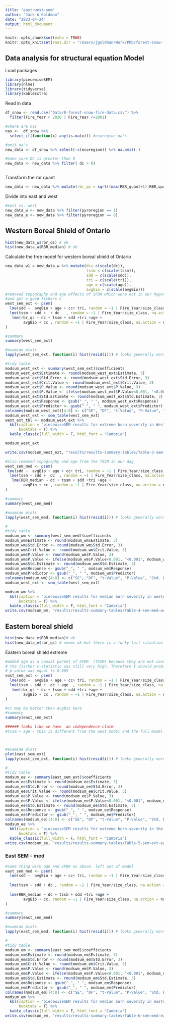 ```yaml
---
title: "east-west-sem"
author: "Jack A Goldman"
date: "2023-04-24"
output: html_document
---
```


```r
knitr::opts_chunk$set(echo = TRUE)
knitr::opts_knit$set(root.dir = "/Users/jgoldman/Work/PhD/forest-snow-fire-interactions/")

```


## Data analysis for structural equation Model

Load packages

```r
library(piecewiseSEM)
library(nlme)
library(tidyverse)
library(kableExtra)
```

Read in data
```r
df_snow <- read.csv("Data/0-forest-snow-fire-data.csv") %>% 
  filter(Fire_Year < 2020 | Fire_Year <=2001) 

#where are nas
nas <-  df_snow %>% 
  select_if(function(x) any(is.na(x))) #ecoregion na's

#omit na's
new_data <- df_snow %>% select(-c(ecoregion)) %>% na.omit(.)

#make sure DC is greater than 0
new_data <- new_data %>% filter( dc > 0) 



```

Transform the rbr quant
```r
new_data <- new_data %>% mutate(rbr_qs = sqrt((max(RBR_quant+1)-RBR_quant)))

```

Divide into east and west
```r
#east vs. west
new_data_w <- new_data %>% filter(pyroregion == 1)
new_data_e <- new_data %>% filter(pyroregion == 0)
```


## Western Boreal Shield of Ontario

```r
hist(new_data_w$rbr_qs) # ok 
hist(new_data_w$RBR_median) # ok
```

Calculate the free model for western boreal shield of Ontario
```r
new_data_w1 = new_data_w %>% mutate(dc= c(scale(dc)),
                                    tssm = c(scale(tssm)),
                                    sdd = c(scale(sdd)),
                                    tri = c(scale(tri)),
                                    age = c(scale(age)),
                                    avgbio = c(scale(avgBio)))
#removed topography and age effects of SFDR which were not in our hypothesized dag originally
#and got a good fishers C
west_sem_ext <- psem(
  lme(sdd ~  avgBio + age + cc+ tri, random = ~1 | Fire_Year/size_class, na.action = na.omit, data = new_data_w1, method = "ML"),
  lme(tssm ~ sdd +  + dc   , random = ~1 | Fire_Year/size_class, na.action = na.omit, data = new_data_w1, method = "ML"),
   lme(rbr_qs ~ dc + tssm + sdd +tri +age + 
        avgBio + cc , random = ~1 | Fire_Year/size_class, na.action = na.omit, data = new_data_w, method = "ML")
)

#summary
summary(west_sem_ext)

#examine plots
lapply(west_sem_ext, function(i) hist(resid(i))) # looks generally normal

```


```r
#tidy table
modsum_west_ext <- summary(west_sem_ext)$coefficients
modsum_west_ext$Estimate <- round(modsum_west_ext$Estimate, 3)
modsum_west_ext$Std.Error <- round(modsum_west_ext$Std.Error, 3)
modsum_west_ext$Crit.Value <- round(modsum_west_ext$Crit.Value, 3)
modsum_west_ext$P.Value <- round(modsum_west_ext$P.Value, 3)
modsum_west_ext$P.Value <- ifelse(modsum_west_ext$P.Value<0.001, "<0.001", modsum_west_ext$P.Value)
modsum_west_ext$Std.Estimate <- round(modsum_west_ext$Std.Estimate, 3)
modsum_west_ext$Response <- gsub("_", " ", modsum_west_ext$Response)
modsum_west_ext$Predictor <- gsub("_", " ", modsum_west_ext$Predictor)
colnames(modsum_west_ext)[4:8] <- c("SE", "DF", "t-Value", "P-Value", "Std. Estimate")
modsum_west_ext <- sem_table(west_sem_ext)
west_ext_tbl <- modsum_west_ext %>% 
  kbl(caption = "piecewiseSEM results for extreme burn severity in Western Ontario Boreal Shield", 
      booktabs = T) %>% 
  kable_classic(full_width = F, html_font = "Cambria")

modsum_west_ext

write.csv(modsum_west_ext, "results/results-summary-tables/Table-3-sem-ext-west.csv")

```










```r

#also removed topography and age from the TSSM in our dag
west_sem_med <- psem(
 lme(sdd ~  avgBio + age + cc+ tri, random = ~1 | Fire_Year/size_class, na.action = na.omit, data = new_data_w, method = "ML"),
  lme(tssm ~ sdd +  dc  , random = ~1 | Fire_Year/size_class, na.action = na.omit, data = new_data_w, method = "ML"),
   lme(RBR_median ~ dc + tssm + sdd +tri +age + 
        avgBio + cc , random = ~1 | Fire_Year/size_class, na.action = na.omit, data = new_data_w, method = "ML")
)

#summary
summary(west_sem_med)

#examine plots
lapply(west_sem_med, function(i) hist(resid(i))) # looks generally normal

#
#tidy table
modsum_wm <- summary(west_sem_med)$coefficients
modsum_wm$Estimate <- round(modsum_wm$Estimate, 3)
modsum_wm$Std.Error <- round(modsum_wm$Std.Error, 3)
modsum_wm$Crit.Value <- round(modsum_wm$Crit.Value, 3)
modsum_wm$P.Value <- round(modsum_wm$P.Value, 3)
modsum_wm$P.Value <- ifelse(modsum_wm$P.Value<0.001, "<0.001", modsum_wm$P.Value)
modsum_wm$Std.Estimate <- round(modsum_wm$Std.Estimate, 3)
modsum_wm$Response <- gsub("_", " ", modsum_wm$Response)
modsum_wm$Predictor <- gsub("_", " ", modsum_wm$Predictor)
colnames(modsum_wm)[4:8] <- c("SE", "DF", "t-Value", "P-Value", "Std. Estimate")
modsum_west_ext <- sem_table(west_sem_ext)

modsum_wm %>% 
  kbl(caption = "piecewiseSEM results for median burn severity in western Ontario boreal shield", 
      booktabs = T) %>% 
  kable_classic(full_width = F, html_font = "Cambria")
write.csv(modsum_wm, "results/results-summary-tables/Table-4-sem-med-west.csv")

```

## Eastern boreal shield

```r
hist(new_data_e$RBR_median)# ok
hist(new_data_e$rbr_qs) # seems ok but there is a funky tail situation going on.
```


Eastern boreal shield extreme
```r
#added age as a causal parent of SFDR  (TSSM) because they are not conditionally independent... However
# the fischer c-statistic was still very high. Therefore I should probably think about this
# p-value was equal to 0.005
east_sem_ext <- psem(
  lme(sdd ~  avgBio + age + cc+ tri, random = ~1 | Fire_Year/size_class, na.action = na.omit, data = new_data_e, method = "ML"),
  lme(tssm ~ sdd +  dc + age  , random = ~1 | Fire_Year/size_class, na.action = na.omit, data = new_data_e, method = "ML"),
   lme(rbr_qs ~ dc + tssm + sdd +tri +age + 
        avgBio + cc , random = ~1 | Fire_Year/size_class, na.action = na.omit, data = new_data_e, method = "ML")
)

#cc may be better than avgBio here
#summary
summary(east_sem_ext)

###### looks like we have  an independence claim
#tssm ~ age - this is different from the west model and the full model



#examine plots
plot(east_sem_ext)
lapply(east_sem_ext, function(i) hist(resid(i))) # looks generally norma

#
#tidy table
modsum_ee <- summary(east_sem_ext)$coefficients
modsum_ee$Estimate <- round(modsum_ee$Estimate, 3)
modsum_ee$Std.Error <- round(modsum_ee$Std.Error, 3)
modsum_ee$Crit.Value <- round(modsum_ee$Crit.Value, 3)
modsum_ee$P.Value <- round(modsum_ee$P.Value, 3)
modsum_ee$P.Value <- ifelse(modsum_ee$P.Value<0.001, "<0.001", modsum_ee$P.Value)
modsum_ee$Std.Estimate <- round(modsum_ee$Std.Estimate, 3)
modsum_ee$Response <- gsub("_", " ", modsum_ee$Response)
modsum_ee$Predictor <- gsub("_", " ", modsum_ee$Predictor)
colnames(modsum_ee)[4:8] <- c("SE", "DF", "t-Value", "P-Value", "Std. Estimate")
modsum_ee %>% 
  kbl(caption = "piecewiseSEM results for extreme burn severity in the boreal shield of eastern Ontario", 
      booktabs = T) %>% 
  kable_classic(full_width = F, html_font = "Cambria")
write.csv(modsum_ee, "results/results-summary-tables/Table-5-sem-ext-east.csv")

```

### East SEM - med

```r

#same thing with age and SFDR as above. left out of model
east_sem_med <- psem(
  lme(sdd ~  avgBio + age + cc+ tri, random = ~1 | Fire_Year/size_class, na.action = na.omit, data = new_data_e, method = "ML"),
  
  lme(tssm ~ sdd + dc , random = ~1 | Fire_Year/size_class, na.action = na.omit, data = new_data_e, method = "ML"),
  
  lme(RBR_median ~ dc + tssm + sdd +tri +age + 
        avgBio + cc, random = ~1 | Fire_Year/size_class, na.action = na.omit, data = new_data_e, method = "ML")
)

#summary
summary(east_sem_med)

#examine plots
lapply(east_sem_med, function(i) hist(resid(i))) # looks generally normal

#
#tidy table
modsum_em <- summary(east_sem_med)$coefficients
modsum_em$Estimate <- round(modsum_em$Estimate, 3)
modsum_em$Std.Error <- round(modsum_em$Std.Error, 3)
modsum_em$Crit.Value <- round(modsum_em$Crit.Value, 3)
modsum_em$P.Value <- round(modsum_em$P.Value, 3)
modsum_em$P.Value <- ifelse(modsum_em$P.Value<0.001, "<0.001", modsum_em$P.Value)
modsum_em$Std.Estimate <- round(modsum_em$Std.Estimate, 3)
modsum_em$Response <- gsub("_", " ", modsum_em$Response)
modsum_em$Predictor <- gsub("_", " ", modsum_em$Predictor)
colnames(modsum_em)[4:8] <- c("SE", "DF", "t-Value", "P-Value", "Std. Estimate")
modsum_em %>% 
  kbl(caption = "piecewiseSEM results for median burn severity in eastern boreal shield of Ontario", 
      booktabs = T) %>% 
  kable_classic(full_width = F, html_font = "Cambria")
write.csv(modsum_em, "results/results-summary-tables/Table-6-sem-med-east.csv")

```
